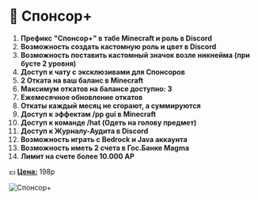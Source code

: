 # 🌟 Спонсор+

1. **Префикс "Спонсор+" в табе Minecraft и роль в Discord**
2. **Возможность создать кастомную роль и цвет в Discord**
3. **Возможность поставить кастомный значок возле никнейма (при бусте 2 уровня)**
4. **Доступ к чату с эксклюзивами для Спонсоров**
5. **2 Отката на ваш баланс в Minecraft**
6. **Максимум откатов на балансе доступно: 3**
7. **Ежемесячное обновление откатов**
8. **Откаты каждый месяц не сгорают, а суммируются**
9. **Доступ к эффектам /pp gui в Minecraft**
10. **Доступ к команде /hat (Одеть на голову предмет)**
11. **Доступ к Журналу-Аудита в Discord**
12. **Возможность играть с Bedrock и Java аккаунта**
13. **Возможность иметь 2 счета в Гос.Банке Magma**
14. **Лимит на счете более 10.000 АР**

💵 <ins>**Цена:**</ins> 198р

![Спонсор+](/donations/sponsor.webp)
